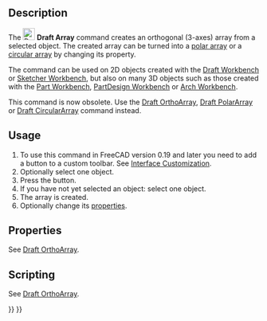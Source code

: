 <languages/>

{{Docnav
|
|
|[[Draft_Workbench|Draft]]
|IconL=
|IconR=
|IconC=Workbench_Draft.svg
}}

{{VeryImportantMessage|THIS COMMAND IS OBSOLETE<br>
It is not available in {{VersionPlus|0.21}}. Use [[Draft_OrthoArray|Draft OrthoArray]], [[Draft_PolarArray|Draft PolarArray]] or [[Draft_CircularArray|Draft CircularArray]] instead.}}

{{GuiCommand
|Name=Draft Array
|Workbenches=[[Draft_Workbench|Draft]], [[Arch_Workbench|Arch]]
|SeeAlso=[[Draft_OrthoArray|Draft OrthoArray]], [[Draft_PolarArray|Draft PolarArray]], [[Draft_CircularArray|Draft CircularArray]]
}}

==Description==

The [[Image:Draft_Array.svg|24px]] '''Draft Array''' command creates an orthogonal (3-axes) array from a selected object. The created array can be turned into a [[Draft_PolarArray|polar array]] or a [[Draft_CircularArray|circular array]] by changing its {{PropertyData|Array Type}} property.

The command can be used on 2D objects created with the [[Draft_Workbench|Draft Workbench]] or [[Sketcher_Workbench|Sketcher Workbench]], but also on many 3D objects such as those created with the [[Part_Workbench|Part Workbench]], [[PartDesign_Workbench|PartDesign Workbench]] or [[Arch_Workbench|Arch Workbench]].

This command is now obsolete. Use the [[Draft_OrthoArray|Draft OrthoArray]], [[Draft_PolarArray|Draft PolarArray]] or [[Draft_CircularArray|Draft CircularArray]] command instead.

==Usage==

# To use this command in FreeCAD version 0.19 and later you need to add a button to a custom toolbar. See [[Interface_Customization|Interface Customization]].
# Optionally select one object.
# Press the {{Button|[[Image:Draft_Array.svg|16px]] [[Draft_Array|Draft Array]]}} button.
# If you have not yet selected an object: select one object.
# The array is created.
# Optionally change its [[Draft_OrthoArray#Properties|properties]].

==Properties==

See [[Draft_OrthoArray#Properties|Draft OrthoArray]].

==Scripting==

See [[Draft_OrthoArray#Scripting|Draft OrthoArray]].


{{Docnav
|
|
|[[Draft_Workbench|Draft]]
|IconL=
|IconR=
|IconC=Workbench_Draft.svg
}}

{{Draft Tools navi{{#translation:}}}}
{{Userdocnavi{{#translation:}}}}